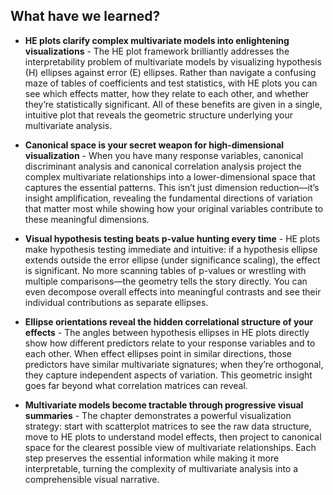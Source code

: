## What have we learned?

* **HE plots clarify complex multivariate models into enlightening visualizations** - The HE plot framework brilliantly addresses the interpretability problem of multivariate models by visualizing hypothesis (H) ellipses against error (E) ellipses. Rather than navigate a confusing maze of tables of coefficients and test statistics, with HE plots you can see which effects matter, how they relate to each other, and whether they're statistically significant. All of these benefits are given in a single, intuitive plot that reveals the geometric structure underlying your multivariate analysis.

* **Canonical space is your secret weapon for high-dimensional visualization** - When you have many response variables, canonical discriminant analysis and canonical correlation analysis project the complex multivariate relationships into a lower-dimensional space that captures the essential patterns. This isn't just dimension reduction---it's insight amplification, revealing the fundamental directions of variation that matter most while showing how your original variables contribute to these meaningful dimensions.

* **Visual hypothesis testing beats p-value hunting every time** - HE plots make hypothesis testing immediate and intuitive: if a hypothesis ellipse extends outside the error ellipse (under significance scaling), the effect is significant. No more scanning tables of p-values or wrestling with multiple comparisons---the geometry tells the story directly. You can even decompose overall effects into meaningful contrasts and see their individual contributions as separate ellipses.

* **Ellipse orientations reveal the hidden correlational structure of your effects** - The angles between hypothesis ellipses in HE plots directly show how different predictors relate to your response variables and to each other. When effect ellipses point in similar directions, those predictors have similar multivariate signatures; when they're orthogonal, they capture independent aspects of variation. This geometric insight goes far beyond what correlation matrices can reveal.

* **Multivariate models become tractable through progressive visual summaries** - The chapter demonstrates a powerful visualization strategy: start with scatterplot matrices to see the raw data structure, move to HE plots to understand model effects, then project to canonical space for the clearest possible view of multivariate relationships. Each step preserves the essential information while making it more interpretable, turning the complexity of multivariate analysis into a comprehensible visual narrative.
